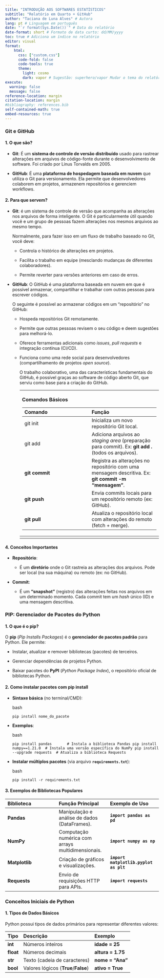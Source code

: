 ```yaml
---
title: "INTRODUÇÃO AOS SOFTWARES ESTATÍSTICOS"
subtitle: "Relatório em Quarto + GitHub"
author: "Taciana de Luna Alves" # Autora
lang: pt # Linguagem em português
date: "`r format(Sys.Date())`" # Data do relatório
date-format: short # Formato de data curto: dd/MM/yyyy 
toc: true # Adiciona um índice no relatório
editor: visual
format: 
    html: 
      css: ["custom.css"] 
      code-fold: false
      code-tools: true
      theme: 
        light: cosmo
        dark: vapor # Sugestão: superhero/vapor Mudar o tema do relatório aqui
execute:
  warning: false
  message: false
reference-location: margin
citation-location: margin
#bibliography: references.bib
self-contained-math: true
embed-resources: true
---
```


### **Git e GitHub**

#### **1. O que são?**

-   **Git**: É um **sistema de controle de versão distribuído** usado para rastrear alterações em arquivos de código-fonte durante o desenvolvimento de software. Foi criado por Linus Torvalds em 2005.

-   **GitHub**: É uma **plataforma de hospedagem baseada em nuvem** que utiliza o Git para versionamento. Ela permite que desenvolvedores colaborem em projetos, armazenem repositórios e gerenciem workflows.

#### **2. Para que servem?**

-   **Git**: é um sistema de controle de versão que acompanha as alterações nos arquivos de forma inteligente. O Git é particularmente útil quando você e um grupo de pessoas fazem alterações nos mesmos arquivos ao mesmo tempo.

    Normalmente, para fazer isso em um fluxo de trabalho baseado no Git, você deve:

    -   Controla o histórico de alterações em projetos.

    -   Facilita o trabalho em equipe (mesclando mudanças de diferentes colaboradores).

    -   Permite reverter para versões anteriores em caso de erros.

-   **GitHub**: O GitHub é uma plataforma baseada em nuvem em que é possível armazenar, compartilhar e trabalhar com outras pessoas para escrever códigos.

    O seguinte é possível ao armazenar códigos em um "repositório" no GitHub:

    -   Hospeda repositórios Git remotamente.

    -   Permite que outras pessoas revisem o seu código e deem sugestões para melhorá-lo.

    -   Oferece ferramentas adicionais como *issues*, *pull requests* e integração contínua (CI/CD).

    -   Funciona como uma rede social para desenvolvedores (compartilhamento de projetos *open source*).

        O trabalho colaborativo, uma das características fundamentais do GitHub, é possível graças ao software de código aberto Git, que serviu como base para a criação do GitHub.

        +---------------------------------------------------------------------------------------------------------------------------+
        | **Comandos Básicos**                                                                                                      |
        |                                                                                                                           |
        | | **Comando** | **Função** |                                                                                              |
        | |:---|:---|                                                                                                               |
        | | git init | Inicializa um novo repositório Git local. |                                                                  |
        | | git add | Adiciona arquivos ao *staging area* (preparação para commit). Ex: **git add .** (todos os arquivos). |        |
        | | **git commit** | Registra as alterações no repositório com uma mensagem descritiva. Ex: **git commit -m "mensagem"**. | |
        | | **git push** | Envia commits locais para um repositório remoto (ex: GitHub). |                                          |
        | | **git pull** | Atualiza o repositório local com alterações do remoto (fetch + merge). |                                 |
        +:==========================================================================================================================+
        +---------------------------------------------------------------------------------------------------------------------------+

#### **4. Conceitos Importantes**

-   **Repositório**:

    -   É um **diretório** onde o Git rastreia as alterações dos arquivos. Pode ser local (na sua máquina) ou remoto (ex: no GitHub).

-   **Commit**:

    -   É um **"snapshot"** (registro) das alterações feitas nos arquivos em um determinado momento. Cada commit tem um *hash* único (ID) e uma mensagem descritiva.

### **PIP: Gerenciador de Pacotes do Python**

#### **1. O que é o pip?**

O **pip** (*Pip Installs Packages*) é o **gerenciador de pacotes padrão** para Python. Ele permite:

-   Instalar, atualizar e remover bibliotecas (pacotes) de terceiros.

-   Gerenciar dependências de projetos Python.

-   Baixar pacotes do **PyPI** (*Python Package Index*), o repositório oficial de bibliotecas Python.

#### **2. Como instalar pacotes com pip install**

-   **Sintaxe básica** (no terminal/CMD):

    bash

    ```         
    pip install nome_do_pacote
    ```

-   **Exemplos**:

    bash

    ```         
    pip install pandas       # Instala a biblioteca Pandas pip install numpy==1.21.0  # Instala uma versão específica do NumPy pip install --upgrade requests  # Atualiza a biblioteca Requests
    ```

<!-- -->

-   **Instalar múltiplos pacotes** (via arquivo **`requirements.txt`**):

    bash

    ```         
    pip install -r requirements.txt
    ```

#### **3. Exemplos de Bibliotecas Populares**

| **Biblioteca** | **Função Principal** | **Exemplo de Uso** |
|:---|:---|:---|
| **Pandas** | Manipulação e análise de dados (DataFrames). | **`import pandas as pd`** |
| **NumPy** | Computação numérica com arrays multidimensionais. | **`import numpy as np`** |
| **Matplotlib** | Criação de gráficos e visualizações. | **`import matplotlib.pyplot as plt`** |
| **Requests** | Envio de requisições HTTP para APIs. | **`import requests`** |

### **Conceitos Iniciais de Python**

#### **1. Tipos de Dados Básicos**

Python possui tipos de dados primários para representar diferentes valores:

| **Tipo**  | **Descrição**                        | **Exemplo**       |
|:----------|:-------------------------------------|:------------------|
| **int**   | Números inteiros                     | **idade = 25**    |
| **float** | Números decimais                     | **altura = 1.75** |
| **str**   | Texto (cadeia de caracteres)         | **nome = "Ana"**  |
| **bool**  | Valores lógicos (**True**/**False**) | **ativo = True**  |
